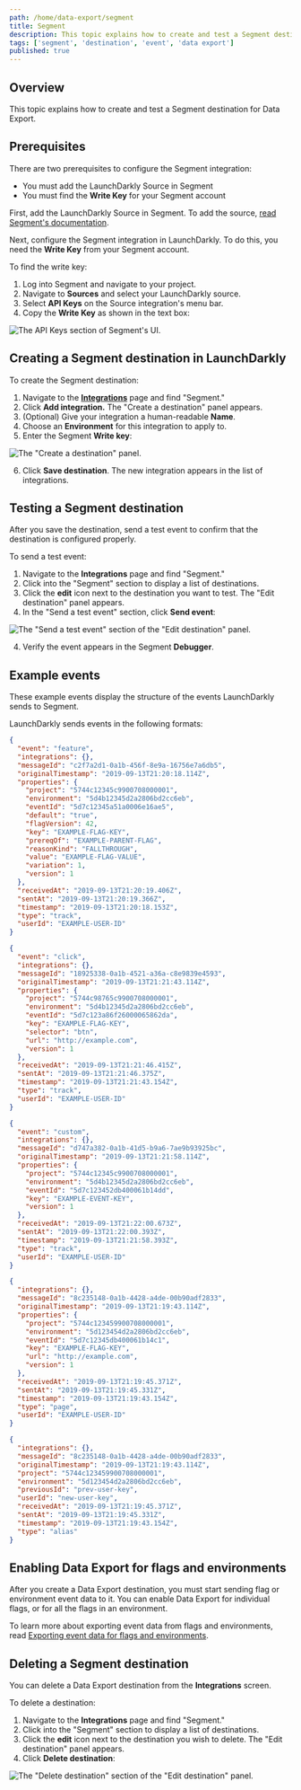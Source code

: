 ```yaml
---
path: /home/data-export/segment
title: Segment
description: This topic explains how to create and test a Segment destination for Data Export.
tags: ['segment', 'destination', 'event', 'data export']
published: true
---
```


## Overview

This topic explains how to create and test a Segment destination for Data Export.

## Prerequisites

There are two prerequisites to configure the Segment integration:

- You must add the LaunchDarkly Source in Segment
- You must find the **Write Key** for your Segment account

First, add the LaunchDarkly Source in Segment. To add the source, [read Segment's documentation](https://segment.com/docs/connections/sources/catalog/cloud-apps/launchdarkly/).

Next, configure the Segment integration in LaunchDarkly. To do this, you need the **Write Key** from your Segment account.

To find the write key:

1. Log into Segment and navigate to your project.
2. Navigate to **Sources** and select your LaunchDarkly source.
3. Select **API Keys** on the Source integration's menu bar.
4. Copy the **Write Key** as shown in the text box:

![The API Keys section of Segment's UI.](integrations-segment-write-key.png)

## Creating a Segment destination in LaunchDarkly

To create the Segment destination:

1. Navigate to the **[Integrations](https://app.launchdarkly.com/default/integrations)** page and find "Segment."
2. Click **Add integration.** The "Create a destination" panel appears.
3. (Optional) Give your integration a human-readable **Name**.
4. Choose an **Environment** for this integration to apply to.
5. Enter the Segment **Write key**:

![The "Create a destination" panel.](integrations-segment-create.png)

6. Click **Save destination**. The new integration appears in the list of integrations.

## Testing a Segment destination

After you save the destination, send a test event to confirm that the destination is configured properly.

To send a test event:

1. Navigate to the **Integrations** page and find "Segment."
2. Click into the "Segment" section to display a list of destinations.
3. Click the **edit** icon next to the destination you want to test. The "Edit destination" panel appears.
4. In the "Send a test event" section, click **Send event**:

![The "Send a test event" section of the "Edit destination" panel.](integrations-segment-test-event.png)

4. Verify the event appears in the Segment **Debugger**.

## Example events

These example events display the structure of the events LaunchDarkly sends to Segment.

LaunchDarkly sends events in the following formats:

<CodeSample>
<CSTab label="Feature event">

```json
{
  "event": "feature",
  "integrations": {},
  "messageId": "c2f7a2d1-0a1b-456f-8e9a-16756e7a6db5",
  "originalTimestamp": "2019-09-13T21:20:18.114Z",
  "properties": {
    "project": "5744c12345c9900708000001",
    "environment": "5d4b12345d2a2806bd2cc6eb",
    "eventId": "5d7c12345a51a0006e16ae5",
    "default": "true",
    "flagVersion": 42,
    "key": "EXAMPLE-FLAG-KEY",
    "prereqOf": "EXAMPLE-PARENT-FLAG",
    "reasonKind": "FALLTHROUGH",
    "value": "EXAMPLE-FLAG-VALUE",
    "variation": 1,
    "version": 1
  },
  "receivedAt": "2019-09-13T21:20:19.406Z",
  "sentAt": "2019-09-13T21:20:19.366Z",
  "timestamp": "2019-09-13T21:20:18.153Z",
  "type": "track",
  "userId": "EXAMPLE-USER-ID"
}
```

</CSTab>
</CodeSample>

<CodeSample>
<CSTab label="Click event">

```json
{
  "event": "click",
  "integrations": {},
  "messageId": "18925338-0a1b-4521-a36a-c8e9839e4593",
  "originalTimestamp": "2019-09-13T21:21:43.114Z",
  "properties": {
    "project": "5744c98765c9900708000001",
    "environment": "5d4b12345d2a2806bd2cc6eb",
    "eventId": "5d7c123a86f26000065862da",
    "key": "EXAMPLE-FLAG-KEY",
    "selector": "btn",
    "url": "http://example.com",
    "version": 1
  },
  "receivedAt": "2019-09-13T21:21:46.415Z",
  "sentAt": "2019-09-13T21:21:46.375Z",
  "timestamp": "2019-09-13T21:21:43.154Z",
  "type": "track",
  "userId": "EXAMPLE-USER-ID"
}
```

</CSTab>
</CodeSample>

<CodeSample>
<CSTab label="Custom event">

```json
{
  "event": "custom",
  "integrations": {},
  "messageId": "d747a382-0a1b-41d5-b9a6-7ae9b93925bc",
  "originalTimestamp": "2019-09-13T21:21:58.114Z",
  "properties": {
    "project": "5744c12345c9900708000001",
    "environment": "5d4b12345d2a2806bd2cc6eb",
    "eventId": "5d7c123452db400061b14dd",
    "key": "EXAMPLE-EVENT-KEY",
    "version": 1
  },
  "receivedAt": "2019-09-13T21:22:00.673Z",
  "sentAt": "2019-09-13T21:22:00.393Z",
  "timestamp": "2019-09-13T21:21:58.393Z",
  "type": "track",
  "userId": "EXAMPLE-USER-ID"
}
```

</CSTab>
</CodeSample>

<CodeSample>
<CSTab label="Page view event">

```json
{
  "integrations": {},
  "messageId": "8c235148-0a1b-4428-a4de-00b90adf2833",
  "originalTimestamp": "2019-09-13T21:19:43.114Z",
  "properties": {
    "project": "5744c123459900708000001",
    "environment": "5d123454d2a2806bd2cc6eb",
    "eventId": "5d7c12345db400061b14c1",
    "key": "EXAMPLE-FLAG-KEY",
    "url": "http://example.com",
    "version": 1
  },
  "receivedAt": "2019-09-13T21:19:45.371Z",
  "sentAt": "2019-09-13T21:19:45.331Z",
  "timestamp": "2019-09-13T21:19:43.154Z",
  "type": "page",
  "userId": "EXAMPLE-USER-ID"
}
```

</CSTab>
</CodeSample>

<CodeSample>
<CSTab label="Alias event">

```json
{
  "integrations": {},
  "messageId": "8c235148-0a1b-4428-a4de-00b90adf2833",
  "originalTimestamp": "2019-09-13T21:19:43.114Z",
  "project": "5744c123459900708000001",
  "environment": "5d123454d2a2806bd2cc6eb",
  "previousId": "prev-user-key",
  "userId": "new-user-key",
  "receivedAt": "2019-09-13T21:19:45.371Z",
  "sentAt": "2019-09-13T21:19:45.331Z",
  "timestamp": "2019-09-13T21:19:43.154Z",
  "type": "alias"
}
```

</CSTab>
</CodeSample>

## Enabling Data Export for flags and environments

After you create a Data Export destination, you must start sending flag or environment event data to it. You can enable Data Export for individual flags, or for all the flags in an environment.

To learn more about exporting event data from flags and environments, read [Exporting event data for flags and environments](/home/data-export#exporting-event-data-for-flags-and-environments).

## Deleting a Segment destination

You can delete a Data Export destination from the **Integrations** screen.

To delete a destination:

1. Navigate to the **Integrations** page and find "Segment."
2. Click into the "Segment" section to display a list of destinations.
3. Click the **edit** icon next to the destination you wish to delete. The "Edit destination" panel appears.
4. Click **Delete destination**:

![The "Delete destination" section of the "Edit destination" panel.](destination-delete.png)
